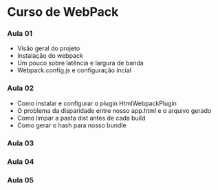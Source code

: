 # Curso de WebPack

### Aula 01

- Visão geral do projeto
- Instalação do webpack
- Um pouco sobre latência e largura de banda
- Webpack.config.js e configuração incial

### Aula 02

- Como instalar e configurar o plugin HtmlWebpackPlugin
- O problema da disparidade entre nosso app.html e o arquivo gerado
- Como limpar a pasta dist antes de cada build
- Como gerar o hash para nosso bundle

### Aula 03

### Aula 04

### Aula 05
